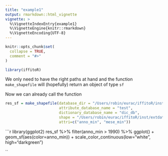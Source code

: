 ```yaml
---
title: "example1"
output: rmarkdown::html_vignette
vignette: >
  %\VignetteIndexEntry{example1}
  %\VignetteEngine{knitr::rmarkdown}
  %\VignetteEncoding{UTF-8}
---
```


```r
knitr::opts_chunk$set(
  collapse = TRUE,
  comment = "#>"
)
```

```r
library(iffitoR)
```

We only need to have the right paths at hand and the function `make_shapefile` will (hopefully) return an object of type `sf`

Now we can already call the function

```r
res_sf = make_shapefile(database_dir = "/Users/robin/eurac/iffitoR/inst/extdata/",
                        attribute_database_name = "test",
                        dictionary_database_name = "dic_db",
                        shape = "/Users/robin/eurac/iffitoR/inst/extdata/IFFI10_1.shp",
                        attri=c("anno_min", "mese_min"))
```



```r
library(ggplot2)
res_sf %>% filter(anno_min > 1990) %>% 
  ggplot() +
  geom_sf(aes(color=anno_min)) +
  scale_color_continuous(low="white", high="darkgreen")

``
